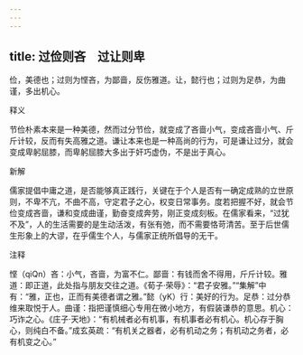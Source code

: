 ```yaml
---
---
---
```

title: 过俭则吝　过让则卑
---



俭，美德也；过则为悭吝，为鄙啬，反伤雅道。让，懿行也；过则为足恭，为曲谨，多出机心。

释义

节俭朴素本来是一种美德，然而过分节俭，就变成了吝啬小气，变成吝啬小气、斤斤计较，反而有失高雅之道。谦让本来也是一种高尚的行为，可是谦让过分，就会变成卑躬屈膝，而卑躬屈膝大多出于奸巧虚伪，不是出于真心。

新解

儒家提倡中庸之道，是否能够真正践行，关键在于个人是否有一确定成熟的立世原则，不卑不亢，不曲不高，守定君子之心，权变日常事务。度若把握不好，就会节俭变成吝啬，谦和变成曲谨，勤奋变成奔劳，刚正变成刻板。在儒家看来，“过犹不及”，人的生活需要的是生动活泼，有张有弛，而不需要恪苛清苦。至于后世儒生形象上的大谬，在乎儒生个人，与儒家正统所倡导的无干。

注释

悭（qiQn）吝：小气，吝啬，为富不仁。鄙啬：有钱而舍不得用，斤斤计较。雅道：即正道，此处指与朋友交往之道。《荀子·荣辱》：“君子安雅。”“集解”中有：“雅，正也，正而有美德者谓之雅。”懿（yK）行：美好的行为。足恭：过分恭维来取悦于人。曲谨：指把谨慎细心专用在微小地方，有假装谦恭的意思。机心：巧诈之心。《庄子·天地》：“有机械者必有机事，有机事者必有机心。机心存于胸心，则纯白不备。”成玄英疏：“有机关之器者，必有机动之务；有机动之务者，必有机变之心。”